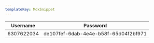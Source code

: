 ```yaml
---
templateKey: MdxSnippet
---
```


| Username     | Password |
|------------|----------|
| 6307622034 | de107fef-6dab-4e4e-b58f-65d04f2bf971     |
